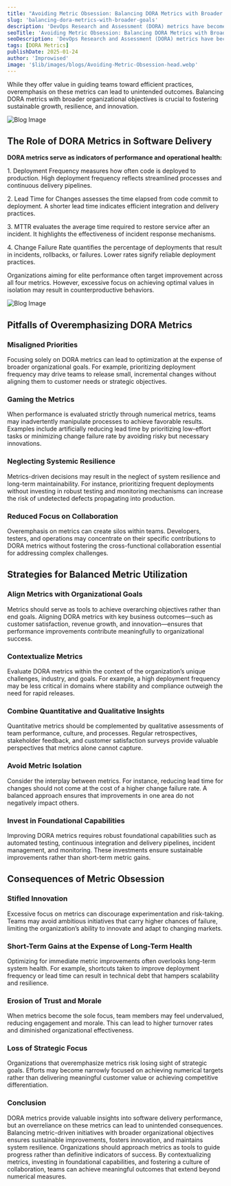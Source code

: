 ```yaml
---
title: "Avoiding Metric Obsession: Balancing DORA Metrics with Broader Goals"
slug: 'balancing-dora-metrics-with-broader-goals'
description: 'DevOps Research and Assessment (DORA) metrics have become a cornerstone in evaluating software delivery performance. These metrics—Deployment Frequency, Lead Time for Changes, Mean Time to Restore (MTTR), and Change Failure Rate—provide measurable insights into the efficacy of development and operational workflows.'
seoTitle: 'Avoiding Metric Obsession: Balancing DORA Metrics with Broader Goals'
seoDescription: 'DevOps Research and Assessment (DORA) metrics have become a cornerstone in evaluating software delivery performance.'
tags: [DORA Metrics]
publishDate: 2025-01-24
author: 'Improwised'
image: '$lib/images/blogs/Avoiding-Metric-Obsession-head.webp'
---
```




<div class="blog-details">

<p>While they offer value in guiding teams toward efficient practices, overemphasis on these metrics can lead to unintended outcomes. Balancing DORA metrics with broader organizational objectives is crucial to fostering sustainable growth, resilience, and innovation.</p>

<Image
    src={blogImageInner1}
    alt="Blog Image"
    class="h-full w-full py-20 rounded-medium"
    />
<h2>The Role of DORA Metrics in Software Delivery</h2>
<p><strong>DORA metrics serve as indicators of performance and operational health:</strong></p>
<p>1. Deployment Frequency measures how often code is deployed to production. High deployment frequency reflects streamlined processes and continuous delivery pipelines.</p>
<p>2. Lead Time for Changes assesses the time elapsed from code commit to deployment. A shorter lead time indicates efficient integration and delivery practices.</p>
<p>3. MTTR evaluates the average time required to restore service after an incident. It highlights the effectiveness of incident response mechanisms.</p>
<p>4. Change Failure Rate quantifies the percentage of deployments that result in incidents, rollbacks, or failures. Lower rates signify reliable deployment practices.</p>
<p>Organizations aiming for elite performance often target improvement across all four metrics. However, excessive focus on achieving optimal values in isolation may result in counterproductive behaviors.</p>
<Image
    src={blogImageInner2}
    alt="Blog Image"
    class="h-full w-full py-20 rounded-medium"
    />
<h2>Pitfalls of Overemphasizing DORA Metrics</h2>
<h3>Misaligned Priorities</h3>
<p>Focusing solely on DORA metrics can lead to optimization at the expense of broader organizational goals. For example, prioritizing deployment frequency may drive teams to release small, incremental changes without aligning them to customer needs or strategic objectives.</p>
<h3>Gaming the Metrics</h3>
<p>When performance is evaluated strictly through numerical metrics, teams may inadvertently manipulate processes to achieve favorable results. Examples include artificially reducing lead time by prioritizing low-effort tasks or minimizing change failure rate by avoiding risky but necessary innovations.</p>
<h3>Neglecting Systemic Resilience</h3>
<p>Metrics-driven decisions may result in the neglect of system resilience and long-term maintainability. For instance, prioritizing frequent deployments without investing in robust testing and monitoring mechanisms can increase the risk of undetected defects propagating into production.</p>

<h3>Reduced Focus on Collaboration</h3>
<p>Overemphasis on metrics can create silos within teams. Developers, testers, and operations may concentrate on their specific contributions to DORA metrics without fostering the cross-functional collaboration essential for addressing complex challenges.</p>
<h2>Strategies for Balanced Metric Utilization</h2>
<h3>Align Metrics with Organizational Goals</h3>
<p>Metrics should serve as tools to achieve overarching objectives rather than end goals. Aligning DORA metrics with key business outcomes&mdash;such as customer satisfaction, revenue growth, and innovation&mdash;ensures that performance improvements contribute meaningfully to organizational success.</p>
<h3>Contextualize Metrics</h3>
<p>Evaluate DORA metrics within the context of the organization&rsquo;s unique challenges, industry, and goals. For example, a high deployment frequency may be less critical in domains where stability and compliance outweigh the need for rapid releases.</p>
<h3>Combine Quantitative and Qualitative Insights</h3>
<p>Quantitative metrics should be complemented by qualitative assessments of team performance, culture, and processes. Regular retrospectives, stakeholder feedback, and customer satisfaction surveys provide valuable perspectives that metrics alone cannot capture.</p>
<h3>Avoid Metric Isolation</h3>
<p>Consider the interplay between metrics. For instance, reducing lead time for changes should not come at the cost of a higher change failure rate. A balanced approach ensures that improvements in one area do not negatively impact others.</p>
<h3>Invest in Foundational Capabilities</h3>
<p>Improving DORA metrics requires robust foundational capabilities such as automated testing, continuous integration and delivery pipelines, incident management, and monitoring. These investments ensure sustainable improvements rather than short-term metric gains.</p>
<h2>Consequences of Metric Obsession</h2>
<h3>Stifled Innovation</h3>
<p>Excessive focus on metrics can discourage experimentation and risk-taking. Teams may avoid ambitious initiatives that carry higher chances of failure, limiting the organization&rsquo;s ability to innovate and adapt to changing markets.</p>
<h3>Short-Term Gains at the Expense of Long-Term Health</h3>
<p>Optimizing for immediate metric improvements often overlooks long-term system health. For example, shortcuts taken to improve deployment frequency or lead time can result in technical debt that hampers scalability and resilience.</p>
<h3>Erosion of Trust and Morale</h3>
<p>When metrics become the sole focus, team members may feel undervalued, reducing engagement and morale. This can lead to higher turnover rates and diminished organizational effectiveness.</p>
<h3>Loss of Strategic Focus</h3>
<p>Organizations that overemphasize metrics risk losing sight of strategic goals. Efforts may become narrowly focused on achieving numerical targets rather than delivering meaningful customer value or achieving competitive differentiation.</p>
<h3>Conclusion</h3>
<p>DORA metrics provide valuable insights into software delivery performance, but an overreliance on these metrics can lead to unintended consequences. Balancing metric-driven initiatives with broader organizational objectives ensures sustainable improvements, fosters innovation, and maintains system resilience. Organizations should approach metrics as tools to guide progress rather than definitive indicators of success. By contextualizing metrics, investing in foundational capabilities, and fostering a culture of collaboration, teams can achieve meaningful outcomes that extend beyond numerical measures.</p>
</div>


